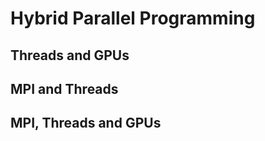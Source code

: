 # Hybrid Parallel Programming


## Threads and GPUs


## MPI and Threads


## MPI, Threads and GPUs

